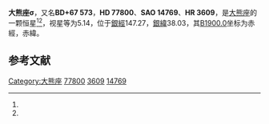 {{Starbox begin
| name = 大熊座σ
}}
{{Starbox observe
| epoch = [[J2000.0|J2000.0]]
| constell = [[大熊座|大熊座]]<ref name=SIMBAD>{{cite web
 | url=http://simbad.u-strasbg.fr/simbad/sim-id?Ident=HR+3609
 | title =Pulsating variable Star
 | publisher=Centre de Données astronomiques de Strasbourg
 | work=SIMBAD
 | accessdate=2012-07-13}}</ref><ref name=DATA>{{cite web
 | url=http://vizier.u-strasbg.fr/viz-bin/VizieR-5?-out.add=.&-source=5050&-corr=PK=HR&-out.max=9999&HR=3609
 | title=VizieR Detailed Page
 | accessdate=2012-07-13
 | archive-date=2016-03-05
 | archive-url=https://web.archive.org/web/20160305025822/http://vizier.u-strasbg.fr/viz-bin/VizieR-5?-out.add=.&-source=5050&-corr=PK=HR&-out.max=9999&HR=3609
 | dead-url=no
 }}</ref>
| 星官 = 
| ra = {{RA|9|8|23.6}}<ref name=SIMBAD /><ref name=DATA />
| dec = {{DEC|+66|52|24}}<ref name=SIMBAD /><ref name=DATA />
| appmag_v = 5.14<ref name=SIMBAD /><ref name=DATA />
}}
{{Starbox character
| class = K5III<ref name=SIMBAD /><ref name=DATA />
| b-v = 1.51<ref name=SIMBAD /><ref name=DATA />
| u-b = 1.83<ref name=SIMBAD /><ref name=DATA />
| r-i = 0.83<ref name=SIMBAD /><ref name=DATA />
| variable = 
}}
{{Starbox astrometry
| radial_v = 1.83
| prop_mo_ra = 15
| parallax = 0.011
| p_error = 
}}
{{Starbox catalog
| names =BD+67 573，[[SAO星表|SAO]] 14769，[[HD星表|HD]] 77800，[[HR星表|HR]] 3609}}
{{Starbox reference |Simbad=HR+3609}}
{{Starbox end}}

'''大熊座σ'''，又名'''BD+67 573'''，'''HD 77800'''、'''SAO 14769'''、'''HR 3609'''，是[[大熊座|大熊座]]的一颗恒星<ref name=SIMBAD /><ref name=DATA />，视星等为5.14，位于[[銀道座標系|銀經]]147.27，[[銀道座標系|銀緯]]38.03，其[[B1900.0|B1900.0]]坐标为赤經{{RA|8|59|37}}，赤緯{{DEC|+67|38.03|30}}。

== 参考文献 ==
{{reflist}}

{{star-stub}}

{{大熊座恒星}}
[[Category:大熊座|Category:大熊座]]
[[Category:HD和HDE天體|77800]]
[[Category:HR天體|3609]]
[[Category:SAO天體|14769]]